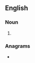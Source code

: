 {{also|éluants}}
==English==

===Noun===
{{head|en|noun form}}

# {{plural of|eluant|lang=en}}

===Anagrams===
* {{anagrams|en|a=aelnstu|lunates|unsteal}}